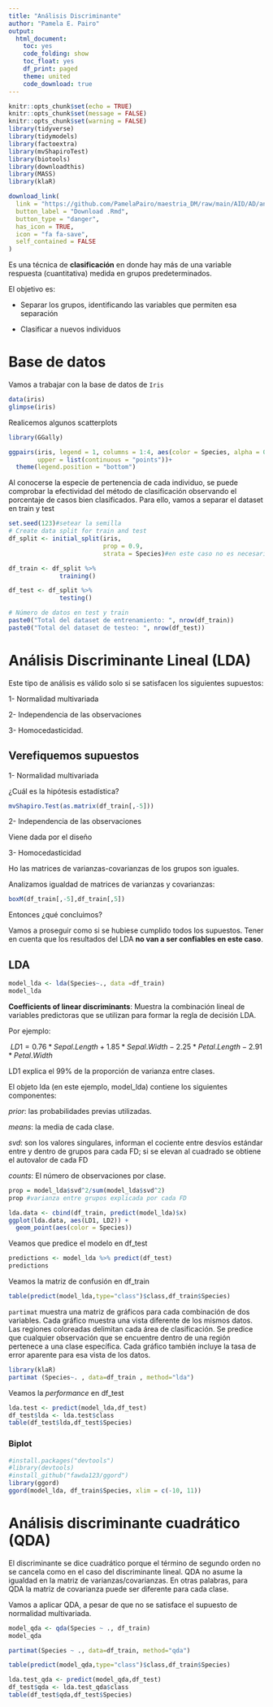 ---
title: "Análisis Discriminante"
author: "Pamela E. Pairo"
output:
  html_document:
    toc: yes
    code_folding: show
    toc_float: yes
    df_print: paged
    theme: united
    code_download: true
---

```{r setup, include=FALSE}
knitr::opts_chunk$set(echo = TRUE)
knitr::opts_chunk$set(message = FALSE)
knitr::opts_chunk$set(warning = FALSE)
library(tidyverse)
library(tidymodels)
library(factoextra)
library(mvShapiroTest)
library(biotools)
library(downloadthis)
library(MASS)
library(klaR)
```

```{r, echo = FALSE}

download_link(
  link = "https://github.com/PamelaPairo/maestria_DM/raw/main/AID/AD/analisis_discriminante.Rmd",
  button_label = "Download .Rmd",
  button_type = "danger",
  has_icon = TRUE,
  icon = "fa fa-save",
  self_contained = FALSE
)
```


Es una técnica de **clasificación** en donde hay más de una variable respuesta (cuantitativa) medida en grupos predeterminados.

El objetivo es:

- Separar los grupos, identificando las variables que permiten esa separación

- Clasificar a nuevos individuos

# Base de datos

Vamos a trabajar con la base de datos de `Iris`


```{r}
data(iris)
glimpse(iris)
```
Realicemos algunos scatterplots

```{r}
library(GGally)

ggpairs(iris, legend = 1, columns = 1:4, aes(color = Species, alpha = 0.5),
        upper = list(continuous = "points"))+
  theme(legend.position = "bottom")
```

Al conocerse la especie de pertenencia de cada individuo, se puede comprobar la efectividad del método de clasificación observando el porcentaje de casos bien clasificados. Para ello, vamos a separar el dataset en train y test

```{r}
set.seed(123)#setear la semilla
# Create data split for train and test
df_split <- initial_split(iris,
                          prop = 0.9,
                          strata = Species)#en este caso no es necesario porque las clases están balanceadas

df_train <- df_split %>%
              training()

df_test <- df_split %>%
              testing()

# Número de datos en test y train
paste0("Total del dataset de entrenamiento: ", nrow(df_train))
paste0("Total del dataset de testeo: ", nrow(df_test))
```

# Análisis Discriminante Lineal (LDA)

Este tipo de análisis es válido solo si se satisfacen los siguientes supuestos:

1- Normalidad multivariada

2- Independencia de las observaciones

3- Homocedasticidad.

## Verefiquemos supuestos

1- Normalidad multivariada

¿Cuál es la hipótesis estadística?

```{r}
mvShapiro.Test(as.matrix(df_train[,-5]))
```

2- Independencia de las observaciones

Viene dada por el diseño

3- Homocedasticidad

Ho las matrices de varianzas-covarianzas de los grupos son iguales.

Analizamos igualdad de matrices de varianzas y covarianzas:

```{r}
boxM(df_train[,-5],df_train[,5])
```
Entonces ¿qué concluimos?

Vamos a proseguir como si se hubiese cumplido todos los supuestos. Tener en cuenta que los resultados del LDA **no van a ser confiables en este caso**.

## LDA

```{r}
model_lda <- lda(Species~., data =df_train)
model_lda
```
**Coefficients of linear discriminants**: Muestra la combinación lineal de variables predictoras que se utilizan para formar la regla de decisión LDA.

Por ejemplo:

$\ LD1= 0.76*Sepal.Length+ 1.85*Sepal.Width - 2.25*Petal.Length -2.91*Petal.Width$

LD1 explica el 99% de la proporción de varianza entre clases.

El objeto lda (en este ejemplo, model_lda) contiene los siguientes componentes:

*prior*: las probabilidades previas utilizadas.

*means*: la media de cada clase.

*svd*: son los valores singulares, informan el cociente entre desvíos estándar entre y dentro de grupos para cada FD; si se elevan al cuadrado se obtiene el autovalor de cada FD

*counts*: El número de observaciones por clase.

```{r}
prop = model_lda$svd^2/sum(model_lda$svd^2)
prop #varianza entre grupos explicada por cada FD
```

```{r}
lda.data <- cbind(df_train, predict(model_lda)$x)
ggplot(lda.data, aes(LD1, LD2)) +
  geom_point(aes(color = Species))
```

Veamos que predice el modelo en df_test

```{r}
predictions <- model_lda %>% predict(df_test)
predictions
```

Veamos la matriz de confusión en df_train

```{r}
table(predict(model_lda,type="class")$class,df_train$Species)
```
`partimat` muestra una matriz de gráficos para cada combinación de dos variables. Cada gráfico muestra una vista diferente de los mismos datos. Las regiones coloreadas delimitan cada área de clasificación. Se predice que cualquier observación que se encuentre dentro de una región pertenece a una clase específica. Cada gráfico también incluye la tasa de error aparente para esa vista de los datos.

```{r}
library(klaR) 
partimat (Species~. , data=df_train , method="lda")
```

Veamos la _performance_ en df_test

```{r}
lda.test <- predict(model_lda,df_test)
df_test$lda <- lda.test$class
table(df_test$lda,df_test$Species)
```
### Biplot

```{r}
#install.packages("devtools")
#library(devtools)
#install_github("fawda123/ggord")
library(ggord)
ggord(model_lda, df_train$Species, xlim = c(-10, 11))
```

# Análisis discriminante cuadrático (QDA)

El discriminante se dice cuadrático porque el término de segundo orden no se cancela como en el caso del discriminante lineal. QDA no asume la igualdad en la matriz de varianzas/covarianzas. En otras palabras, para QDA la matriz de covarianza puede ser diferente para cada clase.

Vamos a aplicar QDA, a pesar de que no se satisface el supuesto de normalidad multivariada.

```{r}
model_qda <- qda(Species ~ ., df_train)
model_qda
```

```{r}
partimat(Species ~ ., data=df_train, method="qda")
```

```{r}
table(predict(model_qda,type="class")$class,df_train$Species)
```

```{r}
lda.test_qda <- predict(model_qda,df_test)
df_test$qda <- lda.test_qda$class
table(df_test$qda,df_test$Species)
```
